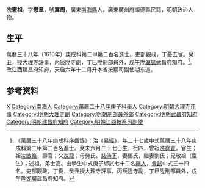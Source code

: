 {{明清人物信息框
| 姓名 = 冼憲祖
| 原名 =
| 圖片名稱= 
| 圖片大小 =
| 圖片說明 = 
| 最高職務 = 江西按察司副使分巡湖东道
| 國家 = 大明 
| 爵位 =
| 籍貫 = [[南海縣|南海縣]]
| 族裔 = 
| 旗籍 = 
| 字號 = 
| 諡號 =
| 出生日期 = 癸未六月二十七日
| 出生地點 =
| 逝世日期 = 
| 逝世地點 =
| 墓葬 =
| 配偶 = 鄧氏劉氏
| 親屬 = 曾祖[[冼堯賓|冼堯賓]]，祖[[冼敏脩|冼敏脩]]，父[[冼龍|冼龍]]，母勞氏
| 出身 =
* 萬曆二十八年庚子科舉人
* 萬曆三十八年庚戌科進士
| 經歷 =
| 著作 =  
}}
'''冼憲祖'''{{BD|1583年||?年||}}，字'''懋章'''，號'''翼周'''，廣東[[南海縣|南海縣]]人，廣東廣州府順德縣民籍，明朝政治人物。

==生平==
萬曆三十八年（1610年）庚戌科第二甲第二百名進士。吏部觀政，丁憂去官。癸丑，授大理寺評事，丙辰陞寺副，丁巳陞刑部員外，戊午陞[[湖廣|湖廣]]武昌府知府。<ref>《萬曆三十八年庚戌科序齒錄》：治《[[易經|易經]]》，年二十七歲中式萬曆三十八年庚戌科第二甲第二百名進士。癸未六月二十七日生，行四，曾祖[[冼堯賓|冼堯賓]]，官生；祖[[冼敏脩|冼敏脩]]，壽官；父[[冼龍|冼龍]]；母勞氏。[[慈侍下|慈侍下]]，妻鄧氏，繼妻劉氏；兄敬祖（廩生）；述祖，弟士高。由學生中式庚子鄉試七十二名[[舉人|舉人]]，[[會試|會試]]中式三十四名。吏部觀政，丁憂，癸丑授大理寺評事，丙辰陞寺副，丁巳陞刑部員外，戊午陞[[湖廣|湖廣]]武昌府知府。</ref>。改江西建昌府知府，天启六年十二月升本省按察司副使湖东道。

== 参考资料 ==
{{reflist}}

{{萬曆三十八年庚戌科殿试金榜}}

{{Authority control}}

{{DEFAULTSORT:Xian冼}}
[[Category:冼姓|X]]
[[Category:南海人|Category:南海人]]
[[Category:萬曆二十八年庚子科舉人|Category:萬曆二十八年庚子科舉人]]
[[Category:明朝大理寺评事|Category:明朝大理寺评事]]
[[Category:明朝大理寺副|Category:明朝大理寺副]]
[[Category:明朝刑部員外郎|Category:明朝刑部員外郎]]
[[Category:明朝武昌府知府|Category:明朝武昌府知府]]
[[Category:明朝建昌府知府|Category:明朝建昌府知府]]
[[Category:明朝江西按察司副使|Category:明朝江西按察司副使]]


{{明朝人物小作品}}